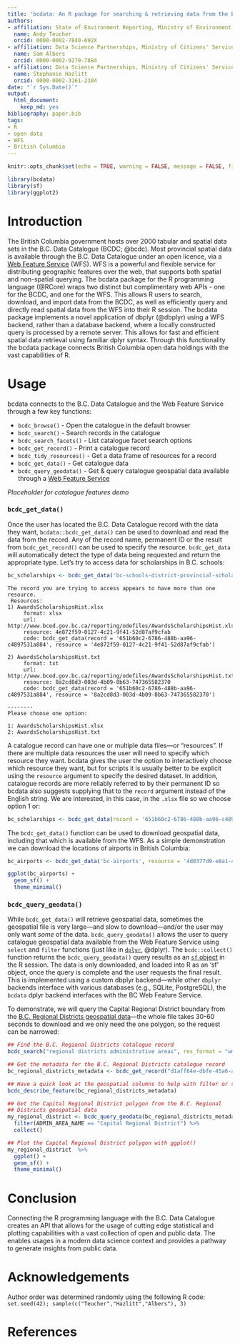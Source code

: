 ```yaml
---
title: 'bcdata: An R package for searching & retrieving data from the B.C. Data Catalogue'
authors:
- affiliation: State of Environment Reporting, Ministry of Environment and Climate Change Strategy, Province of British Columbia
  name: Andy Teucher
  orcid: 0000-0002-7840-692X
- affiliation: Data Science Partnerships, Ministry of Citizens' Services, Province of British Columbia
  name: Sam Albers
  orcid: 0000-0002-9270-7884
- affiliation: Data Science Partnerships, Ministry of Citizens' Services, Province of British Columbia
  name: Stephanie Hazlitt
  orcid: 0000-0002-3161-2304
date: "`r Sys.Date()`"
output:
  html_document:
    keep_md: yes
bibliography: paper.bib
tags:
- R
- open data
- WFS
- British Columbia
---
```



```r
knitr::opts_chunk$set(echo = TRUE, warning = FALSE, message = FALSE, fig.width = 8, fig.height = 12, fig.path = "")
```

```r
library(bcdata)
library(sf)
library(ggplot2)
```

# Introduction

The British Columbia government hosts over 2000 tabular and spatial data sets in the B.C. Data Catalogue (BCDC; @bcdc).  Most provincial spatial data is available through the B.C. Data Catalogue under an open licence, via a [Web Feature Service](https://en.wikipedia.org/wiki/Web_Feature_Service) (WFS). WFS is a powerful and flexible service for distributing geographic features over the web, that supports both spatial and non-spatial querying.  The bcdata package for the R programming language (@RCore) wraps two distinct but complimentary web APIs - one for the BCDC, and one for the WFS.  This allows R users to search, download, and import data from the BCDC, as well as efficiently query and directly read spatial data from the WFS into their R session. The bcdata package implements a novel application of dbplyr (@dbplyr) using a WFS backend, rather than a database backend, where a locally constructed query is processed by a remote server. This allows for fast and efficient spatial data retrieval using familiar dplyr syntax. Through this functionality the bcdata package connects British Columbia open data holdings with the vast capabilities of R.

# Usage 

bcdata connects to the B.C. Data Catalogue and the Web Feature Service through a few key functions:

- `bcdc_browse()` - Open the catalogue in the default browser
- `bcdc_search()` - Search records in the catalogue
- `bcdc_search_facets()` - List catalogue facet search options
- `bcdc_get_record()` - Print a catalogue record
- `bcdc_tidy_resources()` - Get a data frame of resources for a record
- `bcdc_get_data()` - Get catalogue data
- `bcdc_query_geodata()` - Get & query catalogue geospatial data available through a [Web Feature Service](https://www2.gov.bc.ca/gov/content?id=95D78D544B244F34B89223EF069DF74E)

 *Placeholder for catalogue features demo*

### `bcdc_get_data()`

Once the user has located the B.C. Data Catalogue record with the data they want, `bcdata::bcdc_get_data()` can be used to download and read the data from the record.  Any of the record name, permanent ID or the result from `bcdc_get_record()` can be used to specify the resource. `bcdc_get_data` will automatically detect the type of data being requested and return the appropriate type. Let's try to access data for scholarships in B.C. schools:

```r
bc_scholarships <- bcdc_get_data('bc-schools-district-provincial-scholarships')
```

```
The record you are trying to access appears to have more than one resource.
 Resources: 
1) AwardsScholarshipsHist.xlsx
     format: xlsx 
     url: http://www.bced.gov.bc.ca/reporting/odefiles/AwardsScholarshipsHist.xlsx 
     resource: 4e872f59-0127-4c21-9f41-52d87af9cfab 
     code: bcdc_get_data(record = '651b60c2-6786-488b-aa96-c4897531a884', resource = '4e872f59-0127-4c21-9f41-52d87af9cfab')

2) AwardsScholarshipsHist.txt
     format: txt 
     url: http://www.bced.gov.bc.ca/reporting/odefiles/AwardsScholarshipsHist.txt 
     resource: 8a2cd8d3-003d-4b09-8b63-747365582370 
     code: bcdc_get_data(record = '651b60c2-6786-488b-aa96-c4897531a884', resource = '8a2cd8d3-003d-4b09-8b63-747365582370')

--------
Please choose one option: 

1: AwardsScholarshipsHist.xlsx
2: AwardsScholarshipsHist.txt
```

A catalogue record can have one or multiple data files---or "resources". If there are multiple data resources the user will need to specify which resource they want. bcdata gives the user the option to interactively choose which resource they want, but for scripts it is usually better to be explicit using the `resource` argument to specify the desired dataset. In addition, catalogue records are more reliably referred to by their permanent ID so bcdata also suggests supplying that to the `record` argument instead of the English string. We are interested, in this case, in the `.xlsx` file so we choose option 1 or:

```r
bc_scholarships <- bcdc_get_data(record = '651b60c2-6786-488b-aa96-c4897531a884', resource = '4e872f59-0127-4c21-9f41-52d87af9cfab')
```

The `bcdc_get_data()` function can be used to download geospatial data, including that which is available from the WFS. As a simple demonstration we can download the locations of airports in British Columbia:

```r
bc_airports <- bcdc_get_data('bc-airports', resource = '4d0377d9-e8a1-429b-824f-0ce8f363512c')

ggplot(bc_airports) +
  geom_sf() +
  theme_minimal()
```

### `bcdc_query_geodata()`

While `bcdc_get_data()` will retrieve geospatial data, sometimes the geospatial file is very large---and slow to download---and/or the user may only want _some_ of the data. `bcdc_query_geodata()` allows the user to query catalogue geospatial data available from the Web Feature Service using `select` and `filter` functions (just like in [`dplyr`](https://dplyr.tidyverse.org/), @dplyr). The `bcdc::collect()` function returns the `bcdc_query_geodata()` query results as an [`sf` object](https://r-spatial.github.io/sf/) in the R session. The data is only downloaded, and loaded into R as an ‘sf’ object, once the query is complete and the user requests the final result. This is implemented using a custom dbplyr backend---while other `dbplyr` backends interface with various databases (e.g., SQLite, PostgreSQL), the `bcdata` dplyr backend interfaces with the BC Web Feature Service.

To demonstrate, we will query the Capital Regional District boundary from the [B.C. Regional Districts geospatial data](https://catalogue.data.gov.bc.ca/dataset/d1aff64e-dbfe-45a6-af97-582b7f6418b9)---the whole file takes 30-60 seconds to download and we only need the one polygon, so the request can be narrowed:

```r
## Find the B.C. Regional Districts catalogue record
bcdc_search("regional districts administrative areas", res_format = "wms", n = 1)

## Get the metadata for the B.C. Regional Districts catalogue record
bc_regional_districts_metadata <- bcdc_get_record("d1aff64e-dbfe-45a6-af97-582b7f6418b9")

## Have a quick look at the geospatial columns to help with filter or select
bcdc_describe_feature(bc_regional_districts_metadata)

## Get the Capital Regional District polygon from the B.C. Regional
## Districts geospatial data
my_regional_district <- bcdc_query_geodata(bc_regional_districts_metadata) %>%
  filter(ADMIN_AREA_NAME == "Capital Regional District") %>%
  collect()

## Plot the Capital Regional District polygon with ggplot()
my_regional_district  %>%
  ggplot() +
  geom_sf() +
  theme_minimal()
```

# Conclusion

Connecting the R programming language with the B.C. Data Catalogue creates an API that allows for the usage of cutting edge statistical and plotting capabilities with a vast collection of open and public data. The enables usages in a modern data science context and provides a pathway to generate insights from public data. 

# Acknowledgements
Author order was determined randomly using the following R code: `set.seed(42); sample(c("Teucher","Hazlitt","Albers"), 3)`

# References
